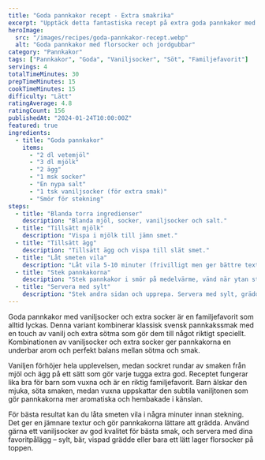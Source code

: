 ```yaml
---
title: "Goda pannkakor recept - Extra smakrika"
excerpt: "Upptäck detta fantastiska recept på extra goda pannkakor med vaniljsocker och socker. Perfekt balans mellan sötma och smak som alla kommer att älska."
heroImage:
  src: "/images/recipes/goda-pannkakor-recept.webp"
  alt: "Goda pannkakor med florsocker och jordgubbar"
category: "Pannkakor"
tags: ["Pannkakor", "Goda", "Vaniljsocker", "Söt", "Familjefavorit"]
servings: 4
totalTimeMinutes: 30
prepTimeMinutes: 15
cookTimeMinutes: 15
difficulty: "Lätt"
ratingAverage: 4.8
ratingCount: 156
publishedAt: "2024-01-24T10:00:00Z"
featured: true
ingredients:
  - title: "Goda pannkakor"
    items:
      - "2 dl vetemjöl"
      - "3 dl mjölk"
      - "2 ägg"
      - "1 msk socker"
      - "En nypa salt"
      - "1 tsk vaniljsocker (för extra smak)"
      - "Smör för stekning"
steps:
  - title: "Blanda torra ingredienser"
    description: "Blanda mjöl, socker, vaniljsocker och salt."
  - title: "Tillsätt mjölk"
    description: "Vispa i mjölk till jämn smet."
  - title: "Tillsätt ägg"
    description: "Tillsätt ägg och vispa till slät smet."
  - title: "Låt smeten vila"
    description: "Låt vila 5-10 minuter (frivilligt men ger bättre textur)."
  - title: "Stek pannkakorna"
    description: "Stek pannkakor i smör på medelvärme, vänd när ytan stelnar och undersidan är gyllene."
  - title: "Servera med sylt"
    description: "Stek andra sidan och upprepa. Servera med sylt, grädde, frukt eller vad du tycker är gott."
---
```


Goda pannkakor med vaniljsocker och extra socker är en familjefavorit som alltid lyckas. Denna variant kombinerar klassisk svensk pannkakssmak med en touch av vanilj och extra sötma som gör dem till något riktigt speciellt. Kombinationen av vaniljsocker och extra socker ger pannkakorna en underbar arom och perfekt balans mellan sötma och smak.

Vaniljen förhöjer hela upplevelsen, medan sockret rundar av smaken från mjöl och ägg på ett sätt som gör varje tugga extra god. Receptet fungerar lika bra för barn som vuxna och är en riktig familjefavorit. Barn älskar den mjuka, söta smaken, medan vuxna uppskattar den subtila vaniljtonen som gör pannkakorna mer aromatiska och hembakade i känslan.

För bästa resultat kan du låta smeten vila i några minuter innan stekning. Det ger en jämnare textur och gör pannkakorna lättare att grädda. Använd gärna ett vaniljsocker av god kvalitet för bästa smak, och servera med dina favoritpålägg – sylt, bär, vispad grädde eller bara ett lätt lager florsocker på toppen.
